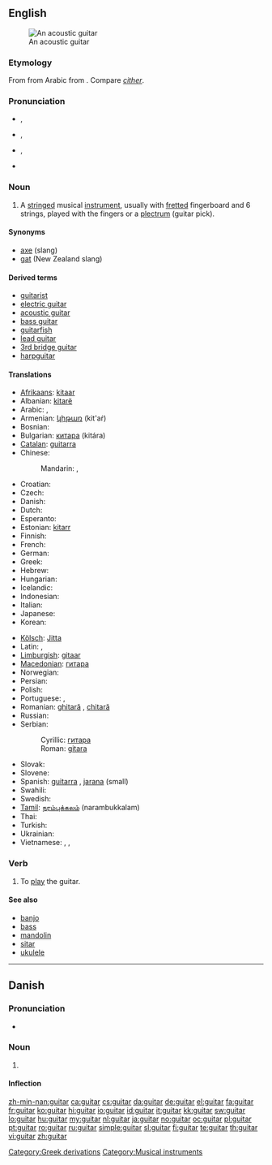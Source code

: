 ==English==
{{wikipedia}}
[[Image:Spanish guitar.jpg|thumb|An acoustic guitar]]

===Etymology===
From {{etyl|es}} {{term|guitarra|lang=es}} from Arabic {{term|قيثارة|sc=Arab|tr=qīθāra}} from {{etyl|grc}} {{term|κιθάρα|sc=Grek}}. Compare ''[[cither]]''.

===Pronunciation===
* {{a|UK}} {{IPA|/ɡɪˈtɑː/}}, {{SAMPA|/gI"tA:/}}
*: {{audio|en-uk-guitar.ogg|Audio (UK)}}
*: {{rhymes|ɑː(r)}}
* {{a|US|GenAm}} {{IPA|/ɡɪˈtɑɹ/}}, {{SAMPA|/gI"tAr/}}
*: {{audio|en-us-guitar.ogg|Audio (US)}}
*: {{rhymes|ɑː(r)}}
* {{a|US|Southern}} {{IPA|/ˈɡɪ.tɑɹ/}}, {{SAMPA|/"gI.tAr/}}
* {{hyphenation|gui|tar}}

===Noun===
{{en-noun}}

# A [[string]]ed musical [[instrument]], usually with [[fretted]] fingerboard and 6 strings, played with the fingers or a [[plectrum]] (guitar pick).

====Synonyms====
* [[axe]] (slang)
* [[gat]] (New Zealand slang)

====Derived terms====
* [[guitarist]]
* [[electric guitar]]
* [[acoustic guitar]]
* [[bass guitar]]
* [[guitarfish]]
* [[lead guitar]]
* [[3rd bridge guitar]]
* [[harpguitar]]

====Translations====
{{trans-top|instrument}}
* [[Afrikaans]]: [[kitaar]]
* Albanian: [[kitarë]] {{f}}
* Arabic: {{t|ar|قيثارة|f|tr=qithaara|sc=Arab}},  {{t|ar|جيتار|m|tr=gitaar|sc=Arab}}
* Armenian: [[կիթառ]] (kit'aṙ)
* Bosnian: {{t-|bs|gitara|f}}
* Bulgarian: [[китара]] (kitára) {{f}}
* [[Catalan]]: [[guitarra]] {{f}}
* Chinese:
*: Mandarin: {{t|zh|吉他|tr=jítā|sc=Hani}},  {{t|zh|六弦琴|tr=liùxiánqín|sc=Hani}}
* Croatian: {{t+|hr|gitara|f}}
* Czech: {{t+|cs|kytara|f}}
* Danish: {{t+|da|guitar|c}}
* Dutch: {{t+|nl|gitaar|f}}
* Esperanto: {{t-|eo|gitaro|xs=Esperanto}}
* Estonian: [[kitarr]]
* Finnish: {{t+|fi|kitara}}
* French: {{t+|fr|guitare|f}}
* German: {{t+|de|Gitarre|f}}
* Greek: {{t+|el|κιθάρα|f|tr=kithára|sc=Grek}}
* Hebrew: {{t+|he|גיטרה|f|alt=גִּיטָרָה|tr=gitara|sc=Hebr}}
* Hungarian: {{t+|hu|gitár}}
* Icelandic: {{t+|is|gítar|m}}
* Indonesian: {{t-|id|gitar|xs=Indonesian}}
* Italian: {{t+|it|chitarra|f}}
* Japanese: {{t+|ja|ギター|tr=gitā|sc=Jpan}}
* Korean: {{t|ko|기타|tr=gita|sc=Kore}}
{{trans-mid}}
* [[Kölsch]]: [[Jitta]] {{f}}
* Latin: {{t-|la|fides|f}},  {{t-|la|cithara}}
* [[Limburgish]]: [[gitaar]]
* [[Macedonian]]: [[гитара]]
* Norwegian: {{t+|no|gitar}}
* Persian: {{t+|fa|گیتار|tr=gitâr|xs=Persian}}
* Polish: {{t+|pl|gitara|f}}
* Portuguese: {{t+|pt|guitarra|f}}, {{t+|pt|violão|m}}
* Romanian: [[ghitară]] {{f}}, [[chitară]] {{f}}
* Russian: {{t+|ru|гитара|f|tr=gitára|sc=Cyrl}}
* Serbian:
*: Cyrillic: [[гитара]] {{f}}
*: Roman: [[gitara]] {{f}}
* Slovak: {{t-|sk|gitara|f}}
* Slovene: {{t+|sl|kitara|f}}
* Spanish: [[guitarra]] {{f}}, [[jarana]] {{f}} (small)
* Swahili: {{t+|sw|Gita|xs=Swahili}}
* Swedish: {{t+|sv|gitarr|c}}
* [[Tamil]]: [[நரம்புக்கலம்]] (narambukkalam)
* Thai: {{t-|th|พิณ|tr=phin|sc=Thai}}
* Turkish: {{t+|tr|gitar}}
* Ukrainian: {{t+|uk|гітара|f|tr=hitára|xs=Ukrainian}}
* Vietnamese: {{t-|vi|đàn ghi-ta|xs=Vietnamese}}, {{t+|vi|ghi-ta|xs=Vietnamese}}, {{t-|vi|lục huyền cầm|xs=Vietnamese}}
{{trans-bottom}}

===Verb===
{{en-verb}}

# {{rare}} To [[play]] the guitar.

====See also====
* [[banjo]]
* [[bass]]
* [[mandolin]]
* [[sitar]]
* [[ukulele]]

[[Category:Greek derivations]]
[[Category:Musical instruments]]

----

==Danish==
{{wikipedia|lang=da}}

===Pronunciation===
* {{IPA|/ɡitar/|[ˈɡ̊itˢɑːˀ]|lang=da}}

===Noun===
{{da-noun|en|er}}

# {{l|en|guitar}}

====Inflection====
{{da-noun-infl|en|er}}

[[zh-min-nan:guitar]]
[[ca:guitar]]
[[cs:guitar]]
[[da:guitar]]
[[de:guitar]]
[[el:guitar]]
[[fa:guitar]]
[[fr:guitar]]
[[ko:guitar]]
[[hi:guitar]]
[[io:guitar]]
[[id:guitar]]
[[it:guitar]]
[[kk:guitar]]
[[sw:guitar]]
[[lo:guitar]]
[[hu:guitar]]
[[my:guitar]]
[[nl:guitar]]
[[ja:guitar]]
[[no:guitar]]
[[oc:guitar]]
[[pl:guitar]]
[[pt:guitar]]
[[ro:guitar]]
[[ru:guitar]]
[[simple:guitar]]
[[sl:guitar]]
[[fi:guitar]]
[[te:guitar]]
[[th:guitar]]
[[vi:guitar]]
[[zh:guitar]]